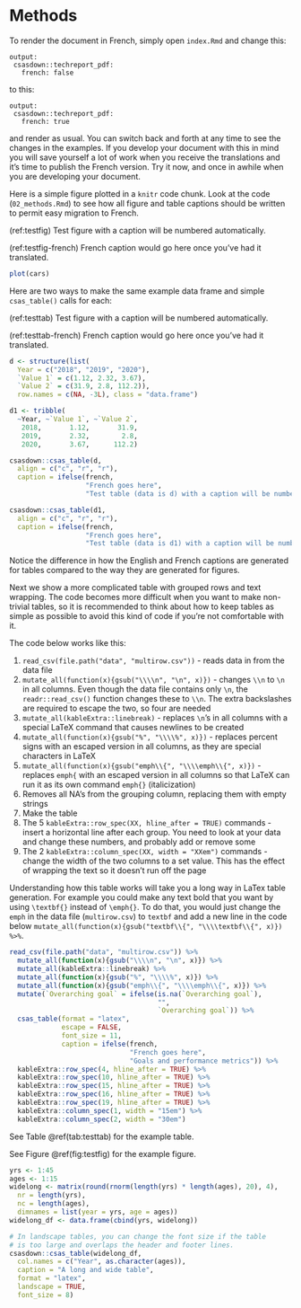 # Methods

To render the document in French, simply open `index.Rmd` and change this:

```
output:
 csasdown::techreport_pdf:
   french: false
```
to this:
```
output:
 csasdown::techreport_pdf:
   french: true
```
and render as usual. You can switch back and forth at any time to see the changes in the examples. If you develop your document with this in mind you will save yourself a lot of work when you receive the translations and it's time to publish the French version. Try it now, and once in awhile when you are developing your document.

Here is a simple figure plotted in a `knitr` code chunk. Look at the code (`02_methods.Rmd`) to see how all figure and table captions should be written to permit easy migration to French.

(ref:testfig) Test figure with a caption will be numbered automatically.

(ref:testfig-french) French caption would go here once you've had it translated.

```r
plot(cars)
```

Here are two ways to make the same example data frame and simple `csas_table()` calls for each: 

(ref:testtab) Test figure with a caption will be numbered automatically.

(ref:testtab-french) French caption would go here once you've had it translated.

```r
d <- structure(list(
  Year = c("2018", "2019", "2020"), 
  `Value 1` = c(1.12, 2.32, 3.67), 
  `Value 2` = c(31.9, 2.8, 112.2)), 
  row.names = c(NA, -3L), class = "data.frame")

d1 <- tribble(
  ~Year, ~`Value 1`, ~`Value 2`,
   2018,       1.12,       31.9,
   2019,       2.32,        2.8,
   2020,       3.67,      112.2)

csasdown::csas_table(d,
  align = c("c", "r", "r"),
  caption = ifelse(french,
                   "French goes here",
                   "Test table (data is d) with a caption will be numbered automatically."))
```

```r
csasdown::csas_table(d1,
  align = c("c", "r", "r"),
  caption = ifelse(french,
                   "French goes here",
                   "Test table (data is d1) with a caption will be numbered automatically."))
```

Notice the difference in how the English and French captions are generated for tables compared to the way they are generated for figures.

Next we show a more complicated table with grouped rows and text wrapping. The code becomes more difficult when you want to make non-trivial tables, so it is recommended to think about how to keep tables as simple as possible to avoid this kind of code if you're not comfortable with it. 

The code below works like this:

1. `read_csv(file.path("data", "multirow.csv"))` - reads data in from the data file
2. `mutate_all(function(x){gsub("\\\\n", "\n", x)})` -  changes `\\n` to `\n` in all columns. Even though the data file contains only `\n`, the `readr::read_csv()` function changes these to `\\n`. The extra backslashes are required to escape the two, so four are needed
3. `mutate_all(kableExtra::linebreak)` -  replaces `\n`'s in all columns with a special LaTeX command that causes newlines to be created
4. `mutate_all(function(x){gsub("%", "\\\\%", x)})` - replaces percent signs with an escaped version in all columns, as they are special characters in LaTeX
5. `mutate_all(function(x){gsub("emph\\{", "\\\\emph\\{", x)})` - replaces `emph{` with an escaped version in all columns so that LaTeX can run it as its own command `emph{}` (italicization)
6. Removes all NA's from the grouping column, replacing them with empty strings
7. Make the table
8. The 5 `kableExtra::row_spec(XX, hline_after = TRUE)` commands - insert a horizontal line after each group. You need to look at your data and change these numbers, and probably add or remove some
9. The 2 `kableExtra::column_spec(XX, width = "XXem")` commands - change the width of the two columns to a set value. This has the effect of wrapping the text so it doesn't run off the page

Understanding how this table works will take you a long way in LaTex table generation. For example you could make any text bold that you want by using `\textbf{}` instead of `\emph{}`. To do that, you would just change the `emph` in the data file (`multirow.csv`) to `textbf` and add a new line in the code below `mutate_all(function(x){gsub("textbf\\{", "\\\\textbf\\{", x)}) %>%`.

```r
read_csv(file.path("data", "multirow.csv")) %>% 
  mutate_all(function(x){gsub("\\\\n", "\n", x)}) %>% 
  mutate_all(kableExtra::linebreak) %>%
  mutate_all(function(x){gsub("%", "\\\\%", x)}) %>% 
  mutate_all(function(x){gsub("emph\\{", "\\\\emph\\{", x)}) %>% 
  mutate(`Overarching goal` = ifelse(is.na(`Overarching goal`),
                                     "",
                                     `Overarching goal`)) %>% 
  csas_table(format = "latex",
             escape = FALSE,
             font_size = 11,
             caption = ifelse(french,
                              "French goes here",
                              "Goals and performance metrics")) %>%
  kableExtra::row_spec(4, hline_after = TRUE) %>% 
  kableExtra::row_spec(10, hline_after = TRUE) %>% 
  kableExtra::row_spec(15, hline_after = TRUE) %>% 
  kableExtra::row_spec(16, hline_after = TRUE) %>% 
  kableExtra::row_spec(19, hline_after = TRUE) %>% 
  kableExtra::column_spec(1, width = "15em") %>%
  kableExtra::column_spec(2, width = "30em")

```

See Table \@ref(tab:testtab) for the example table.

See Figure \@ref(fig:testfig) for the example figure.

\clearpage

<!-- clearpage ends the page, and also dumps out all floats.
Floats are things like tables and figures. -->
```r
yrs <- 1:45
ages <- 1:15
widelong <- matrix(round(rnorm(length(yrs) * length(ages), 20), 4),
  nr = length(yrs),
  nc = length(ages),
  dimnames = list(year = yrs, age = ages))
widelong_df <- data.frame(cbind(yrs, widelong))

# In landscape tables, you can change the font size if the table
# is too large and overlaps the header and footer lines.
csasdown::csas_table(widelong_df,
  col.names = c("Year", as.character(ages)),
  caption = "A long and wide table",
  format = "latex",
  landscape = TRUE,
  font_size = 8)
```

\clearpage
